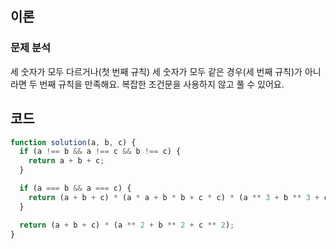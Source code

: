 ## 이론

### 문제 분석

세 숫자가 모두 다르거나(첫 번째 규칙) 세 숫자가 모두 같은 경우(세 번째 규칙)가 아니라면 두 번째 규칙을 만족해요.
복잡한 조건문을 사용하지 않고 풀 수 있어요.

## 코드

```js
function solution(a, b, c) {
  if (a !== b && a !== c && b !== c) {
    return a + b + c;
  }

  if (a === b && a === c) {
    return (a + b + c) * (a * a + b * b + c * c) * (a ** 3 + b ** 3 + c ** 3);
  }

  return (a + b + c) * (a ** 2 + b ** 2 + c ** 2);
}
```
